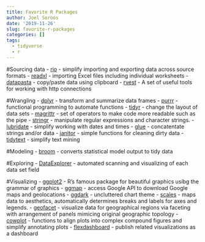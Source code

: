 ```yaml
---
title: Favorite R Packages
author: Joel Soroos
date: '2019-11-26'
slug: favorite-r-packages
categories: []
tags:
  - tidyverse
  - r
---
```



#Sourcing data
-    [rio](https://cran.r-project.org/web/packages/rio/vignettes/rio.html) - simplify importing and exporting data across source formats
-    [readxl](https://tutorials.methodsconsultants.com/posts/reading-and-writing-excel-files-with-r-using-readxl-and-writexl/) - importing Excel files including individual worksheets
-    [datapasta](https://cran.r-project.org/web/packages/datapasta/vignettes/how-to-datapasta.html) - copy/paste data using clipboard
-    [rvest](https://github.com/tidyverse/rvest/blob/master/README.md) - A set of useful tools for working with http connections


#Wrangling
-    [dplyr](http://genomicsclass.github.io/book/pages/dplyr_tutorial.html) - transform and summarize data frames
-    [purrr](https://towardsdatascience.com/functional-programming-in-r-with-purrr-469e597d0229) - functional programming to automate functions
-    [tidyr](https://tidyr.tidyverse.org/) - change the layout of data sets
-    [magrittr](https://magrittr.tidyverse.org/) - set of operators to make code more readable such as the pipe
-    [stringr](https://stringr.tidyverse.org/) - manipulate regular expressions and character strings.
-    [lubridate](https://lubridate.tidyverse.org/) - simplify working with dates and times
-    [glue](https://github.com/tidyverse/glue) - concatentate strings and/or data
-    [janitor](https://garthtarr.github.io/meatR/janitor.html) - simple functions for cleaning dirty data
-    [tidytext](https://cran.r-project.org/web/packages/tidytext/vignettes/tidytext.html) - simplify text mining


#Modeling
-    [broom](http://varianceexplained.org/r/broom-intro/) - converts statistical model output to tidy data


#Exploring
-    [DataExplorer](https://www.rdocumentation.org/packages/DataExplorer/versions/0.8.0) - automated scanning and visualizing of each data set field


#Visualizing
-    [ggplot2](https://ggplot2.tidyverse.org/) - R's famous package for beautiful graphics usibg the grammar of graphics
-    [ggmap](https://www.rdocumentation.org/packages/ggmap/versions/3.0.0) - access Google API to download Google maps and geolocations
-    [ggdark](https://cran.r-project.org/web/packages/ggdark/readme/README.html) - uncluttered chart theme
-    [scales](https://cran.r-project.org/web/packages/scales/scales.pdf) - maps data to aesthetics, automatically determines breaks and labels for axes and legends.
-    [geofacet](https://hafen.github.io/geofacet/) -  visualize data for geographical regions via faceting with arrangement of panels mimicing original geographic topology
-    [cowplot](https://wilkelab.org/cowplot/index.html) - functions to align plots into complex compound figures and simplify annotating plots
-    [flexdashboard](https://rmarkdown.rstudio.com/flexdashboard/index.html) - publish related visualizations as a dashboard